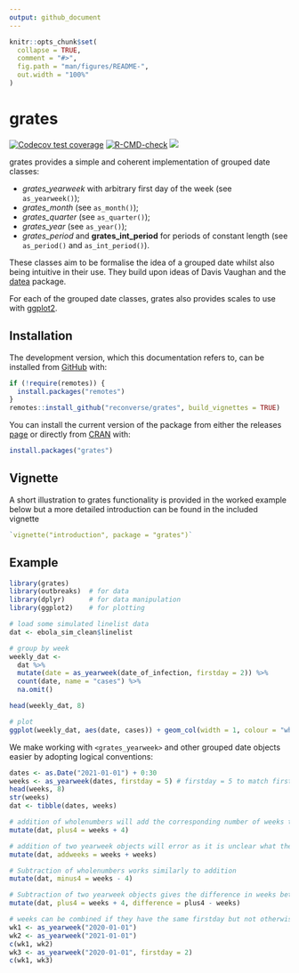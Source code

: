 ```yaml
---
output: github_document
---
```


<!-- README.md is generated from README.Rmd. Please edit that file -->

```r
knitr::opts_chunk$set(
  collapse = TRUE,
  comment = "#>",
  fig.path = "man/figures/README-",
  out.width = "100%"
)
```

# grates

<!-- badges: start -->
[![Codecov test coverage](https://codecov.io/gh/reconverse/grates/branch/main/graph/badge.svg)](https://codecov.io/gh/reconverse/grates?branch=main)
[![R-CMD-check](https://github.com/reconverse/grates/workflows/R-CMD-check/badge.svg)](https://github.com/reconverse/grates/actions)
[![](https://raw.githubusercontent.com/reconverse/reconverse.github.io/master/images/badge-maturing.svg)](https://www.reconverse.org/lifecycle.html#maturing)
<!-- badges: end -->

grates provides a simple and coherent implementation of grouped date classes:

* *grates_yearweek* with arbitrary first day of the week (see `as_yearweek()`);
* *grates_month* (see `as_month()`);
* *grates_quarter* (see `as_quarter()`);
* *grates_year* (see `as_year()`);
* *grates_period* and **grates_int_period** for periods of constant length (see `as_period()` and `as_int_period()`).

These classes aim to be formalise the idea of a grouped date whilst also being intuitive in their use.
They build upon ideas of Davis Vaughan and the [datea](https://github.com/DavisVaughan/datea/) package.

For each of the grouped date classes, grates also provides scales to use with [ggplot2](https://cran.r-project.org/package=ggplot2). 

## Installation

The development version, which this documentation refers to, can be installed
from [GitHub](https://github.com/) with:

```r
if (!require(remotes)) {
  install.packages("remotes")
}
remotes::install_github("reconverse/grates", build_vignettes = TRUE)
```

You can install the current version of the package from either the releases [page](https://github.com/reconverse/grates/releases) or directly from [CRAN](https://cran.r-project.org/) with:

```r
install.packages("grates")
```


## Vignette

A short illustration to grates functionality is provided in the worked example below but a more detailed introduction can be found in the included vignette

```r
`vignette("introduction", package = "grates")`
```

## Example
```r
library(grates) 
library(outbreaks)  # for data
library(dplyr)      # for data manipulation
library(ggplot2)    # for plotting

# load some simulated linelist data
dat <- ebola_sim_clean$linelist

# group by week
weekly_dat <- 
  dat %>%
  mutate(date = as_yearweek(date_of_infection, firstday = 2)) %>% 
  count(date, name = "cases") %>% 
  na.omit()

head(weekly_dat, 8)

# plot
ggplot(weekly_dat, aes(date, cases)) + geom_col(width = 1, colour = "white") + theme_bw() + xlab("")
```

We make working with `<grates_yearweek>` and other grouped date objects easier by adopting logical conventions:

```r
dates <- as.Date("2021-01-01") + 0:30
weeks <- as_yearweek(dates, firstday = 5) # firstday = 5 to match first day of year
head(weeks, 8)
str(weeks)
dat <- tibble(dates, weeks)

# addition of wholenumbers will add the corresponding number of weeks to the object
mutate(dat, plus4 = weeks + 4)

# addition of two yearweek objects will error as it is unclear what the intention is
mutate(dat, addweeks = weeks + weeks)

# Subtraction of wholenumbers works similarly to addition
mutate(dat, minus4 = weeks - 4)

# Subtraction of two yearweek objects gives the difference in weeks between them
mutate(dat, plus4 = weeks + 4, difference = plus4 - weeks)

# weeks can be combined if they have the same firstday but not otherwise
wk1 <- as_yearweek("2020-01-01")
wk2 <- as_yearweek("2021-01-01")
c(wk1, wk2)
wk3 <- as_yearweek("2020-01-01", firstday = 2)
c(wk1, wk3)
```
